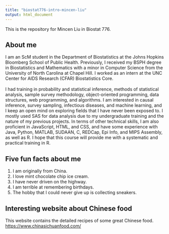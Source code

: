 ```yaml
---
title: "biostat776-intro-mincen-liu"
output: html_document
---
```

<div align="justify">This is the repository for Mincen Liu in Biostat 776.</div>

<section>
<h2>About me</h2>
<div align="justify">I am an ScM student in the Department of Biostatistics at the Johns Hopkins Bloomberg School of Public Health. Previously, I received my BSPH degree in Biostatistics and Mathematics with a minor in Computer Science from the University of North Carolina at Chapel Hill. I worked as an intern at the UNC Center for AIDS Research (CFAR) Biostatistics Core.</div>
<br />
<div align="justify">I had training in probability and statistical inference, methods of statistical analysis, sample survey methodology, object-oriented programming, data structures, web programming, and algorithms. I am interested in causal inference, survey sampling, infectious diseases, and machine learning, and I keep an open mind on exploring fields that I have never been exposed to. I mostly used SAS for data analysis due to my undergraduate training and the nature of my previous projects. In terms of other technical skills, I am also proficient in JavaScript, HTML, and CSS, and have some experience with Java, Python, MATLAB, SUDAAN, C, REDCap, Epi Info, and MIPS Assembly, as well as R. I hope that this course will provide me with a systematic and practical training in R.</div>
</section>

<section>
<h2>Five fun facts about me</h2>
<ol>
  <li>I am originally from China.</li>
  <li>I love mint chocolate chip ice cream.</li>
  <li>I have never driven on the highway.</li>
  <li>I am terrible at remembering birthdays.</li>
  <li>The hobby that I could never give up is collecting sneakers.</li>
</ol> 
</section>

<section>
<h2>Interesting website about Chinese food</h2>
<div align="justify">This website contains the detailed recipes of some great Chinese food.</div>
<a href="https://www.chinasichuanfood.com/">https://www.chinasichuanfood.com/</a>
</section>